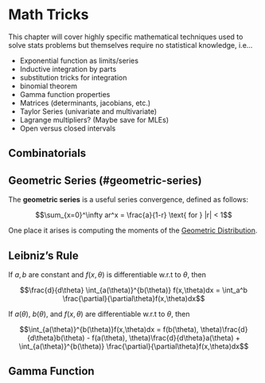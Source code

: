 # Math Tricks {#math-tricks}

This chapter will cover highly specific mathematical techniques used to solve stats problems but themselves require no statistical knowledge, i.e...

- Exponential function as limits/series
- Inductive integration by parts
- substitution tricks for integration
- binomial theorem
- Gamma function properties
- Matrices (determinants, jacobians, etc.)
- Taylor Series (univariate and multivariate)
- Lagrange multipliers? (Maybe save for MLEs)
- Open versus closed intervals

## Combinatorials

## Geometric Series (#geometric-series)

The **geometric series** is a useful series convergence, defined as follows:

$$\sum_{x=0}^\infty ar^x = \frac{a}{1-r} \text{ for } |r| < 1$$

One place it arises is computing the moments of the [Geometric Distribution](#geometric-distribution).


## Leibniz's Rule {#leibniz-rule}

::: {.theorem name="Leibniz's Rule: Simple Version"}

If $a, b$ are constant and $f(x, \theta)$ is differentiable w.r.t to $\theta$, then

$$\frac{d}{d\theta} \int_{a(\theta)}^{b(\theta)} f(x,\theta)dx = \int_a^b \frac{\partial}{\partial\theta}f(x,\theta)dx$$
:::

::: {.theorem name="Leibniz's Rule: Complicated Version"}


If $a(\theta)$, $b(\theta)$, and $f(x, \theta)$ are differentiable w.r.t to $\theta$, then 

$$\int_{a(\theta)}^{b(\theta)}f(x,\theta)dx = f(b(\theta), \theta)\frac{d}{d\theta}b(\theta) - f(a(\theta), \theta)\frac{d}{d\theta}a(\theta) + \int_{a(\theta)}^{b(\theta)} \frac{\partial}{\partial\theta}f(x,\theta)dx$$
:::

## Gamma Function {#gamma-function}
